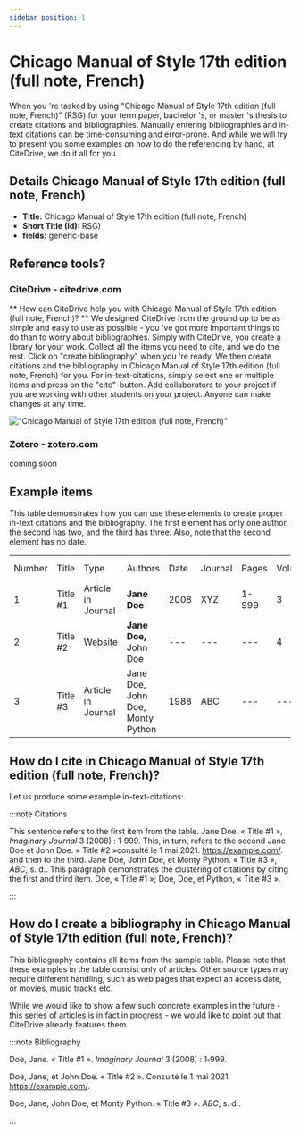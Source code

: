 ```yaml
---
sidebar_position: 1
---
```


# Chicago Manual of Style 17th edition (full note, French)

When you 're tasked by using "Chicago Manual of Style 17th edition (full note, French)" (RSG) for your term paper, bachelor 's, or master 's thesis to create citations and bibliographies.
Manually entering bibliographies and in-text citations can be time-consuming and error-prone. And while we will try to present you some examples on how to do the referencing by hand, at CiteDrive, we do it all for you.

## Details  Chicago Manual of Style 17th edition (full note, French)
* **Title:** Chicago Manual of Style 17th edition (full note, French)
* **Short Title (Id):** RSG)
* **fields:** generic-base

## Reference tools?
### CiteDrive - citedrive.com
** How can CiteDrive help you with Chicago Manual of Style 17th edition (full note, French)? **
We designed CiteDrive from the ground up to be as simple and easy to use as possible - you 've got more important things to do than to worry about bibliographies. Simply with CiteDrive, you create a library for your work. Collect all the items you need to cite, and we do the rest. Click on "create bibliography" when you 're ready. We then create citations and the bibliography in Chicago Manual of Style 17th edition (full note, French) for you. For in-text-citations, simply select one or multiple items and press on the "cite"-button. Add collaborators to your project if you are working with other students on your project. Anyone can make changes at any time.


!["Chicago Manual of Style 17th edition (full note, French)"](images/chicago-manual-of-style-17th-edition-full-note-french.svg "Choose Chicago Manual of Style 17th edition (full note, French) in the CiteDrive App")

### Zotero - zotero.com

coming soon

## Example items

This table demonstrates how you can use these elements to create proper in-text citations and the bibliography. The first element has only one author, the second has two, and the third has three. Also, note that the second element has no date.


<table>
  <tr>
   <td>Number
   </td>
   <td>Title
   </td>
   <td>Type
   </td>
   <td>Authors
   </td>
   <td>Date
   </td>
   <td>Journal
   </td>
   <td>Pages
   </td>
   <td>Volume
   </td>
   <td>Issue
   </td>
   <td>Access Date
   </td>
  </tr>
  <tr>
   <td>1
   </td>
   <td>Title #1
   </td>
   <td>Article in Journal
   </td>
   <td><strong>Jane Doe</strong>
   </td>
   <td>2008
   </td>
   <td>XYZ
   </td>
   <td>1-999
   </td>
   <td>3
   </td>
   <td>2
   </td>
   <td>--
   </td>
  </tr>
  <tr>
   <td>
2
   </td>
   <td>Title #2
   </td>
   <td>Website
   </td>
   <td><strong>Jane Doe, </strong>John Doe
   </td>
   <td>---
   </td>
   <td>---
   </td>
   <td>---
   </td>
   <td>4
   </td>
   <td>---
   </td>
   <td>2020-05-01
   </td>
  </tr>
  <tr>
   <td>3
   </td>
   <td>Title #3
   </td>
   <td>Article in Journal
   </td>
   <td>Jane Doe, John Doe, Monty Python
   </td>
   <td>1988
   </td>
   <td>ABC
   </td>
   <td>---
   </td>
   <td>---
   </td>
   <td>16
   </td>
   <td>---
   </td>
  </tr>
</table>



## How do I cite in  Chicago Manual of Style 17th edition (full note, French)?

Let us produce some example in-text-citations:

:::note Citations


This sentence refers to the first item from the table. Jane Doe. « Title #1 », <i>Imaginary Journal</i> 3 (2008) : 1‑999. This, in turn, refers to the second Jane Doe et John  Doe. « Title #2 »consulté le 1 mai 2021. https://example.com/.
and then to the third.  Jane Doe, John Doe, et Monty Python. « Title #3 », <i>ABC</i>, s. d..
This paragraph demonstrates the clustering of citations by citing the first and third item. Doe, « Title #1 »; Doe, Doe, et Python, « Title #3 ».

:::

## How do I create a bibliography in Chicago Manual of Style 17th edition (full note, French)?

This bibliography contains all items from the sample table. Please note that these examples in the table consist only of articles. Other source types may require different handling, such as web pages that expect an access date, or movies, music tracks etc.

While we would like to show a few such concrete examples in the future - this series of articles is in fact in progress - we would like to point out that CiteDrive already features them.

:::note Bibliography

Doe, Jane. « Title #1 ». <i>Imaginary Journal</i> 3 (2008) : 1‑999.

Doe, Jane, et John  Doe. « Title #2 ». Consulté le 1 mai 2021. https://example.com/.

Doe, Jane, John Doe, et Monty Python. « Title #3 ». <i>ABC</i>, s. d..



:::


        